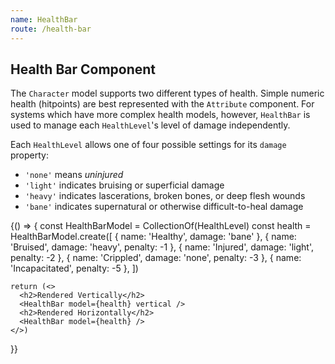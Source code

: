 ```yaml
---
name: HealthBar
route: /health-bar
---
```


## Health Bar Component
The `Character` model supports two different types of health. Simple numeric health (hitpoints) are best represented with the `Attribute` component. For systems which have more complex health models, however, `HealthBar` is used to manage each `HealthLevel`'s level of damage independently.

Each `HealthLevel` allows one of four possible settings for its `damage` property:
 - `'none'` means _uninjured_
 - `'light'` indicates bruising or superficial damage
 - `'heavy'` indicates lascerations, broken bones, or deep flesh wounds
 - `'bane'` indicates supernatural or otherwise difficult-to-heal damage

<Playground>
  {() => {
    const HealthBarModel = CollectionOf(HealthLevel)
    const health = HealthBarModel.create([
      { name: 'Healthy', damage: 'bane' },
      { name: 'Bruised', damage: 'heavy', penalty: -1 },
      { name: 'Injured', damage: 'light', penalty: -2 },
      { name: 'Crippled', damage: 'none', penalty: -3 },
      { name: 'Incapacitated', penalty: -5 },
    ])

    return (<>
      <h2>Rendered Vertically</h2>
      <HealthBar model={health} vertical />
      <h2>Rendered Horizontally</h2>
      <HealthBar model={health} />
    </>)
  }}
</Playground>
